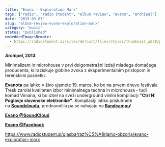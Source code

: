 ```yaml
---
title: "Evano - Exploration Marx"
tags: ["radio", "radio študent", "album review", "evano", "archipel"]
date: "2015-03-07"
slug: "album-review-evano-exploration-marx"
category: "music"
status: "published"
embeddedImagesRemote:
  - https://radiostudent.si/sites/default/files/styles/thumbnail_w530/public/slike/2015-03-07-evano-exploration-marx-38913.jpg
---
```



**Archipel, 2013**

Minimalizem in microhouse v prvi dolgometražni izdaji mladega domačega producenta, ki raziskuje globine zvoka z eksperimentalnim pristopom in terenskimi posnetki.

**Evanota** pa lahko v živo ujamete 19. marca, ko bo na prvem dnevu festivala Tresk zarolal kvaliteten izbor minimalnega techna in microhousa - tudi komad Vimana, ki bo izšel na sveži underground vinilni kompilaciji **"Ctrl N: Poglavje slovenske elektronike"**. Kompilaciji lahko prisluhnete na **[Soundcloudu](https://soundcloud.com/zarsrecords/sets/ctrl-n-poglavje-slovenske-elektronike-preview-snippets)**, prednaročila pa se nahajajo na **[Bandcampu](https://zars.bandcamp.com/album/ctrl-n-poglavje-slovenske-elektronike)**!

**[Evano @SoundCloud](https://soundcloud.com/evano)**

**[Evano @Facebook](https://www.facebook.com/e.rpsky)**

<https://www.radiostudent.si/glasba/raz%C5%A1irjamo-obzorja/evano-exploration-marx>

<div
  style={{
    gridArea: "1/1",
    position: "relative",
    placeItems: "center",
    display: "grid",
  }}
>
  <GatsbyImage
    style={{ marginTop: "2em" }}
    imgStyle={{ border: "3px dotted tomato" }}
    alt=""
    image={getImage(props.remoteImages[0])}
  />
</div>
